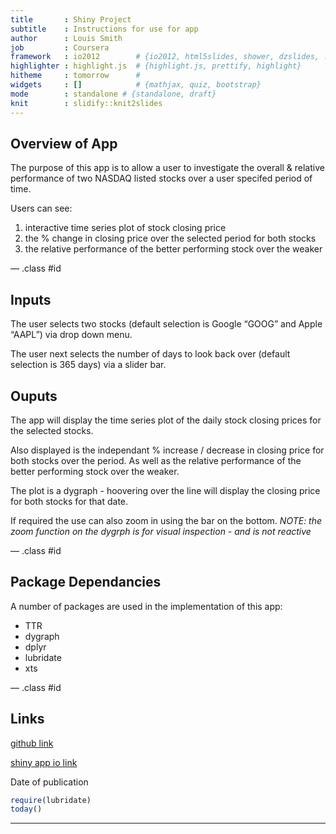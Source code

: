 ```yaml
---
title       : Shiny Project
subtitle    : Instructions for use for app
author      : Louis Smith
job         : Coursera
framework   : io2012        # {io2012, html5slides, shower, dzslides, ...}
highlighter : highlight.js  # {highlight.js, prettify, highlight}
hitheme     : tomorrow      # 
widgets     : []            # {mathjax, quiz, bootstrap}
mode        : standalone # {standalone, draft}
knit        : slidify::knit2slides
---
```


## Overview of App

The purpose of this app is to allow a user to investigate the overall & relative performance of two NASDAQ listed stocks over a user specifed period of time.

Users can see:

1. interactive time series plot of stock closing price
2. the % change in closing price over the selected period for both stocks
3. the relative performance of the better performing stock over the weaker

--- .class #id 

## Inputs
The user selects two stocks (default selection is Google "GOOG" and Apple "AAPL") via drop down menu.

The user next selects the number of days to look back over (default selection is 365 days) via a slider bar.

## Ouputs
The app will display the time series plot of the daily stock closing prices for the selected stocks.

Also displayed is the independant % increase / decrease in closing price for both stocks over the period. As well as the relative performance of the better performing stock over the weaker.

The plot is a dygraph - hoovering over the line will display the closing price for both stocks for that date.

If required the use can also zoom in using the bar on the bottom.
*NOTE: the zoom function on the dygrph is for visual inspection - and is not reactive*

--- .class #id 

## Package Dependancies
A number of packages are used in the implementation of this app:

* TTR
* dygraph
* dplyr
* lubridate
* xts

--- .class #id 

## Links
[github link](https://github.com/irishlouis/courseraShinyProject)

[shiny app io link](https://irishlouissmith.shinyapps.io/courseraShinyAppProject)






Date of publication
```r
require(lubridate)
today()
```

---

